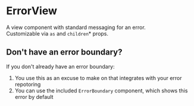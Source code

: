 
<Meta title="Church Center|Publishing Status/ErrorView" />

# ErrorView

A view component with standard messaging for an error.  
Customizable via `as` and `children`<super>\*</super> props.

<Preview>
  <Story name="default">
    <PublishingStatus.ErrorView />
  </Story>
</Preview>

## Don't have an error boundary?

If you don't already have an error boundary:

1. You use this as an excuse to make on that integrates with your error repotoring
1. You can use the included `ErrorBoundary` component, which shows this error by default

<Preview>
  <Story name="ErrorBoundary">
    <PublishingStatus.ErrorBoundary>
      <PublishingStatus.ViewSwitch />
    </PublishingStatus.ErrorBoundary>
  </Story>
</Preview>
